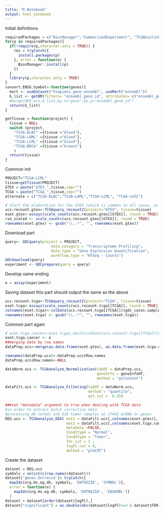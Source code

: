```yaml
---
title: "R Notebook"
output: html_notebook
---
```

Initial definitions
```r
requiredPackages = c("BiocManager","SummarizedExperiment", "TCGAbiolinks", "org.Hs.eg.db", "recount", "TCGAutils", "limma", "biomaRt")
for(p in requiredPackages){
  if(!require(p,character.only = TRUE)) {
    res = tryCatch({
      install.packages(p)  
    }, error = function(e) {
      BiocManager::install(p) 
    })
  }
  library(p,character.only = TRUE)
}
convert.ENSG.Symbol<-function(genes){
  mart <- useDataset("hsapiens_gene_ensembl", useMart("ensembl"))
  G_list <- getBM(filters= "ensembl_gene_id", attributes= c("ensembl_gene_id","hgnc_symbol"),values=genes,mart= mart)
  #merge(DEG.ucs,G_list,by.x="gene",by.y="ensembl_gene_id")
  return(G_list)
}

getTissue <-function(project) {
  tissue = NULL
  switch (project,
    "TCGA-DLBC" ={tissue ="blood"},
    "TCGA-LAML" ={tissue ="blood"},
    "TCGA-LCML" ={tissue ="blood"},
    "TCGA-BRCA" ={tissue ="breast"}
    )
  return(tissue)
}
```


Common init
```r
PROJECT="TCGA-LCML"
tissue=getTissue(PROJECT)
GTEX = paste("GTEX_",tissue,sep="")
TCGA = paste("TCGA_",tissue,sep="")
alternate = c("TCGA-DLBC","TCGA-LAML","TCGA-LCML", "TCGA-LUSC")

# Start the elaboration for the GTEX (which is common to all cases, as it contains normal cells)
ucs.recount.gtex<-TCGAquery_recount2(project="GTEX", tissue=tissue)
eset.gtex<-assays(scale_counts(ucs.recount.gtex[[GTEX]], round = TRUE))$counts
rse_scaled <- scale_counts(ucs.recount.gtex[[GTEX]], round = TRUE)
rownames(eset.gtex) <- gsub("\\..*", "", rownames(eset.gtex))
```

Download part
```r
query<- GDCquery(project = PROJECT,
                     data.category = "Transcriptome Profiling",
                     data.type = "Gene Expression Quantification",
                     workflow.type = "HTSeq - Counts")
GDCdownload(query)
experiment <- GDCprepare(query = query)
```

Develop same ending
```r
e = assay(experiment)

```

Saving dataset this part should output the same as the above
```r
ucs.recount.tcga<-TCGAquery_recount2(project="TCGA", tissue=tissue)  
eset.tcga<-assays(scale_counts(ucs.recount.tcga[[TCGA]], round = TRUE))$counts
colnames(eset.tcga)<-colData(ucs.recount.tcga[[TCGA]])$gdc_cases.samples.portions.analytes.aliquots.submitter_id
rownames(eset.tcga) <- gsub("\\..*", "", rownames(eset.tcga))
```

Common part again
```r
# eset.tcga.cancer<-eset.tcga[,which(colData(ucs.recount.tcga[[TCGA]])$gdc_cases.samples.sample_type=="Primary Tumor")]
eset.tcga.cancer <- e
##merging data by row names
dataPrep.ucs<-merge(as.data.frame(eset.gtex), as.data.frame(eset.tcga.cancer), by=0)

rownames(dataPrep.ucs)<-dataPrep.ucs$Row.names
dataPrep.ucs$Row.names<-NULL

dataNorm.ucs <- TCGAanalyze_Normalization(tabDF = dataPrep.ucs,
                                          geneInfo = geneInfoHT,
                                          method = "gcContent")

dataFilt.ucs <- TCGAanalyze_Filtering(tabDF = dataNorm.ucs,
                                      method = "quantile", 
                                      qnt.cut =  0.25)

###set "metadata" argument to true when dealing with TCGA data
#in order to extract batch correction data
#processing 90 normal and 610 tumor samples on 17443 miRNA or genes
DEG.ucs <- TCGAanalyze_DEA( mat1 = dataFilt.ucs[,colnames(eset.gtex)],
                            mat2 = dataFilt.ucs[,colnames(eset.tcga.cancer)],
                            metadata =FALSE,
                            Cond1type = "Normal",
                            Cond2type = "Tumor",
                            fdr.cut = 1 ,
                            logFC.cut = 0,
                            method = "glmLRT")
```
Create the dataset
```r
dataset = DEG.ucs
symbols = unlist(c(row.names(dataset)))
dataset['genes.Entrezid']= tryCatch({
  mapIds(org.Hs.eg.db, symbols, 'ENTREZID', 'SYMBOL')},
  error = function(e) {
    mapIds(org.Hs.eg.db, symbols, 'ENTREZID', 'ENSEMBL')}
  )
dataset = dataset[order(dataset$logFC),]
dataset["significant"] = as.double(abs(dataset$logFC)>=3 & dataset$FDR<0.01)
```

